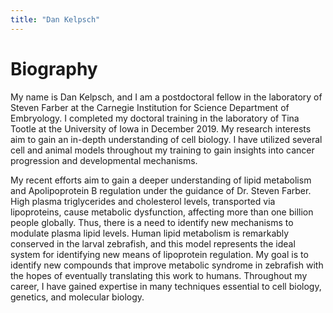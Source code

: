 ```yaml
---
title: "Dan Kelpsch"
---
```


# Biography

My name is Dan Kelpsch, and I am a postdoctoral fellow in the laboratory of Steven Farber at the Carnegie Institution for Science Department of Embryology. I completed my doctoral training in the laboratory of Tina Tootle at the University of Iowa in December 2019. My research interests aim to gain an in-depth understanding of cell biology. I have utilized several cell and animal models throughout my training to gain insights into cancer progression and developmental mechanisms.

My recent efforts aim to gain a deeper understanding of lipid metabolism and Apolipoprotein B regulation under the guidance of Dr. Steven Farber. High plasma triglycerides and cholesterol levels, transported via lipoproteins, cause metabolic dysfunction, affecting more than one billion people globally. Thus, there is a need to identify new mechanisms to modulate plasma lipid levels. Human lipid metabolism is remarkably conserved in the larval zebrafish, and this model represents the ideal system for identifying new means of lipoprotein regulation. My goal is to identify new compounds that improve metabolic syndrome in zebrafish with the hopes of eventually translating this work to humans. Throughout my career, I have gained expertise in many techniques essential to cell biology, genetics, and molecular biology.
